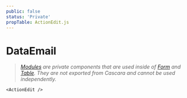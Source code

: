 ```yaml
---
public: false
status: 'Private'
propTable: ActionEdit.js
---
```


# DataEmail

> _[Modules](/40-modules) are private components that are used inside of [Form](/docs/ui/Form) and [Table](/docs/ui/Form). They are not exported from Cascara and cannot be used independently._

```
<ActionEdit />
```
